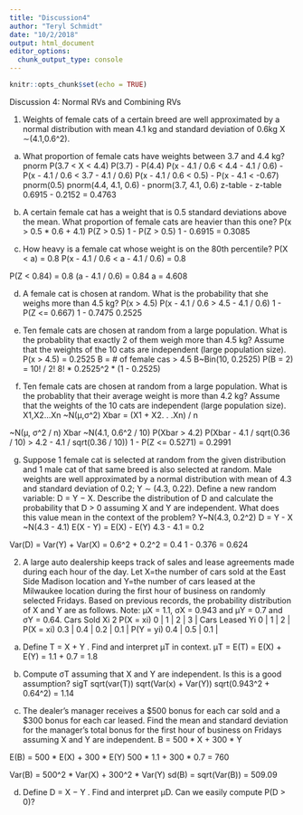 ```yaml
---
title: "Discussion4"
author: "Teryl Schmidt"
date: "10/2/2018"
output: html_document
editor_options: 
  chunk_output_type: console
---
```


```r
knitr::opts_chunk$set(echo = TRUE)
```

Discussion 4: Normal RVs and Combining RVs

1. Weights of female cats of a certain breed are well approximated by a normal distribution with mean 4.1 kg and standard deviation of 0.6kg X ∼(4.1,0.6^2).


(a) What proportion of female cats have weights between 3.7 and 4.4 kg?
pnorm
P(3.7 < X < 4.4)
P(3.7) - P(4.4)
P(x - 4.1 / 0.6 < 4.4 - 4.1 / 0.6) - P(x - 4.1 / 0.6 < 3.7 - 4.1 / 0.6)
P(x - 4.1 / 0.6 < 0.5) - P(x - 4.1 < -0.67)
pnorm(0.5)
pnorm(4.4, 4.1, 0.6) - pnorm(3.7, 4.1, 0.6)
z-table - z-table
0.6915 - 0.2152 = 0.4763

(b) A certain female cat has a weight that is 0.5 standard deviations above the mean. What proportion of female cats are heavier than this one?
P(x > 0.5 * 0.6 + 4.1)
P(Z > 0.5)
1 - P(Z > 0.5)
1 - 0.6915 
= 0.3085

(c) How heavy is a female cat whose weight is on the 80th percentile?
P(X < a) = 0.8
P(x - 4.1 / 0.6 < a - 4.1 / 0.6) = 0.8

P(Z < 0.84) = 0.8
(a - 4.1 / 0.6) = 0.84
a = 4.608

(d) A female cat is chosen at random. What is the probability that she weighs more than 4.5 kg?
P(x > 4.5)
P(x - 4.1 / 0.6 > 4.5 - 4.1 / 0.6)
1 - P(Z <= 0.667)
1 - 0.7475
0.2525

(e) Ten female cats are chosen at random from a large population. What is the probablity that exactly 2 of them weigh more than 4.5 kg? Assume that the weights of the 10 cats are independent (large population size).
P(x > 4.5) = 0.2525
B = # of female cas > 4.5
B~Bin(10, 0.2525)
P(B = 2)
= 10! / 2! 8! * 0.2525^2 * (1 - 0.2525)

(f) Ten female cats are chosen at random from a large population. What is the probablity that their average weight is more than 4.2 kg? Assume that the weights of the 10 cats are independent (large population size).
X1,X2...Xn ~N(μ,σ^2)
Xbar = (X1 + X2. . .Xn) / n

~N(μ, σ^2 / n)
Xbar ~N(4.1, 0.6^2 / 10)
P(Xbar > 4.2)
P(Xbar - 4.1 / sqrt(0.36 / 10) > 4.2 - 4.1 / sqrt(0.36 / 10))
1 - P(Z <= 0.5271)
= 0.2991


(g) Suppose 1 female cat is selected at random from the given distribution and 1 male cat of that same breed is also selected at random. Male weights are well approximated by a normal distribution with mean of 4.3 and standard deviation of 0.2; Y ∼ (4.3, 0.22). Define a new random variable: D = Y − X. Describe the distribution of D and calculate the probability that D > 0 assuming X and Y are independent. What does this value mean in the context of the problem?
Y~N(4.3, 0.2^2)
D = Y - X ~N(4.3 - 4.1)      E(X - Y) = E(X) - E(Y)
4.3 - 4.1 = 0.2

Var(D) = Var(Y) + Var(X)
= 0.6^2 + 0.2^2
= 0.4
1 - 0.376
= 0.624




2. A large auto dealership keeps track of sales and lease agreements made during each hour of the day. Let X=the number of cars sold at the East Side Madison location and Y=the number of cars leased at the Milwaukee location during the first hour of business on randomly selected Fridays. Based on previous records, the probability distribution of X and Y are as follows. Note: μX = 1.1, σX = 0.943 and μY = 0.7 and σY = 0.64.
Cars Sold Xi 2 P(X = xi)  0   |   1   |   2   |   3   |  Cars Leased Yi   0   |   1   |   2   |
               P(X = xi)  0.3 |  0.4  |  0.2  |  0.1  |       P(Y = yi)  0.4  |  0.5  |  0.1  |


(a) Define T = X + Y . Find and interpret μT in context.
μT = E(T) = E(X) + E(Y)
= 1.1 + 0.7
= 1.8



(b) Compute σT assuming that X and Y are independent. Is this is a good assumption?
sigT
sqrt(var(T))
sqrt(Var(x) + Var(Y))
sqrt(0.943^2 + 0.64^2)
= 1.14

(c) The dealer’s manager receives a $500 bonus for each car sold and a $300 bonus for each car leased. Find the mean and standard deviation for the manager’s total bonus for the first hour of business on Fridays assuming X and Y are independent.
B = 500 * X + 300 * Y

E(B) = 500 * E(X) + 300 * E(Y)
500 * 1.1 + 300 * 0.7 = 760

Var(B) = 500^2 * Var(X) + 300^2 * Var(Y)
sd(B) = sqrt(Var(B)) = 509.09

(d) Define D = X − Y . Find and interpret μD. Can we easily compute P(D > 0)?

